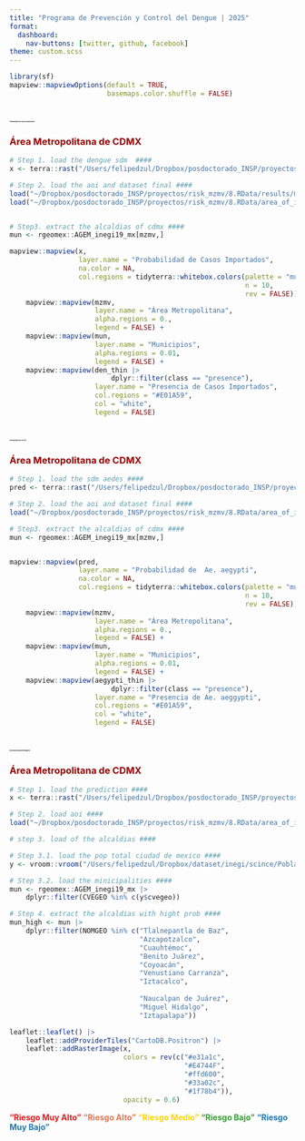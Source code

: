 ```yaml
---
title: "Programa de Prevención y Control del Dengue | 2025"
format: 
  dashboard:
    nav-buttons: [twitter, github, facebook]
theme: custom.scss
---
```


```r
library(sf)
mapview::mapviewOptions(default = TRUE,
                        basemaps.color.shuffle = FALSE)
```


# [**Probabilidad de Casos Importados**]{style="font-size:2pt"}

::: panel-tabset

### [**Área Metropolitana de CDMX**]{style="color:#990000"}

```r

# Step 1. load the dengue sdm  ####
x <- terra::rast("/Users/felipedzul/Dropbox/posdoctorado_INSP/proyectos/risk_mzmv/11.output/pred_dengue.tif")

# Step 2. load the aoi and dataset final ####
load("~/Dropbox/posdoctorado_INSP/proyectos/risk_mzmv/8.RData/results/ml_dengue/ml_dengue_cdmx.RData")
load("~/Dropbox/posdoctorado_INSP/proyectos/risk_mzmv/8.RData/area_of_interes/aoi.RData")


# Step3. extract the alcaldias of cdmx ####
mun <- rgeomex::AGEM_inegi19_mx[mzmv,]

mapview::mapview(x,
                 layer.name = "Probabilidad de Casos Importados",
                 na.color = NA,
                 col.regions = tidyterra::whitebox.colors(palette = "muted", 
                                                          n = 10,
                                                          rev = FALSE)) +
    mapview::mapview(mzmv,
                     layer.name = "Área Metropolitana",
                     alpha.regions = 0.,
                     legend = FALSE) +
    mapview::mapview(mun,
                     layer.name = "Municipios",
                     alpha.regions = 0.01,
                     legend = FALSE) +
    mapview::mapview(den_thin |> 
                         dplyr::filter(class == "presence"),
                     layer.name = "Presencia de Casos Importados",
                     col.regions = "#E01A59",
                     col = "white",
                     legend = FALSE)

```

:::


# [**Probabilidad de Vector**]{style="font-size:2pt"}

::: panel-tabset

### [**Área Metropolitana de CDMX**]{style="color:#990000"}
```r


# Step 1. load the sdm aedes ####
pred <- terra::rast("/Users/felipedzul/Dropbox/posdoctorado_INSP/proyectos/risk_mzmv/11.output/pred_ae_aegypti.tif")

# Step 2. load the aoi and dataset final ####
load("~/Dropbox/posdoctorado_INSP/proyectos/risk_mzmv/8.RData/area_of_interes/aoi_aedes_thin.RData")

# Step3. extract the alcaldias of cdmx ####
mun <- rgeomex::AGEM_inegi19_mx[mzmv,]


mapview::mapview(pred,
                 layer.name = "Probabilidad de  Ae. aegypti",
                 na.color = NA,
                 col.regions = tidyterra::whitebox.colors(palette = "muted", 
                                                          n = 10,
                                                          rev = FALSE)) +
    mapview::mapview(mzmv,
                     layer.name = "Área Metropolitana",
                     alpha.regions = 0.,
                     legend = FALSE) +
    mapview::mapview(mun,
                     layer.name = "Municipios",
                     alpha.regions = 0.01,
                     legend = FALSE) +
    mapview::mapview(aegypti_thin |> 
                         dplyr::filter(class == "presence"),
                     layer.name = "Presencia de Ae. aeggypti",
                     col.regions = "#E01A59",
                     col = "white",
                     legend = FALSE)


```
:::


# [**Escenarios Epidemiológicos**]{style="font-size:2pt"}

::: panel-tabset

### [**Área Metropolitana de CDMX**]{style="color:#990000"}


```r
# Step 1. load the prediction ####
x <- terra::rast("/Users/felipedzul/Dropbox/posdoctorado_INSP/proyectos/risk_mzmv/11.output/pred_class_risk.tif")

# Step 2. load aoi ####
load("~/Dropbox/posdoctorado_INSP/proyectos/risk_mzmv/8.RData/area_of_interes/aoi.RData")

# step 3. load of the alcaldias ####

# Step 3.1. load the pop total ciudad de mexico ####
y <- vroom::vroom("/Users/felipedzul/Dropbox/dataset/inegi/scince/Población total Ciudad de México - 09101 por municipio_demarcación territorial.csv")

# Step 3.2. load the minicipalities ####
mun <- rgeomex::AGEM_inegi19_mx |>
    dplyr::filter(CVEGEO %in% c(y$cvegeo))

# Step 4. extract the alcaldias with hight prob ####
mun_high <- mun |>
    dplyr::filter(NOMGEO %in% c("Tlalnepantla de Baz",
                                "Azcapotzalco",
                                "Cuauhtémoc",
                                "Benito Juárez",
                                "Coyoacán",
                                "Venustiano Carranza",
                                "Iztacalco",
                                
                                "Naucalpan de Juárez",
                                "Miguel Hidalgo",
                                "Iztapalapa"))

leaflet::leaflet() |>
    leaflet::addProviderTiles("CartoDB.Positron") |>
    leaflet::addRasterImage(x,
                            colors = rev(c("#e31a1c", 
                                           "#E4744F",
                                           "#ffd600",
                                           "#33a02c",
                                           "#1f78b4")),
                            opacity = 0.6) 
```


[**"Riesgo Muy Alto"**]{style="color:#e31a1c"}
[**"Riesgo Alto"**]{style="color:#E4744F"}
[**"Riesgo Medio"**]{style="color:#ffd600"}
[**"Riesgo Bajo"**]{style="color:#33a02c"}
[**"Riesgo Muy Bajo"**]{style="color:#1f78b4"}

:::


